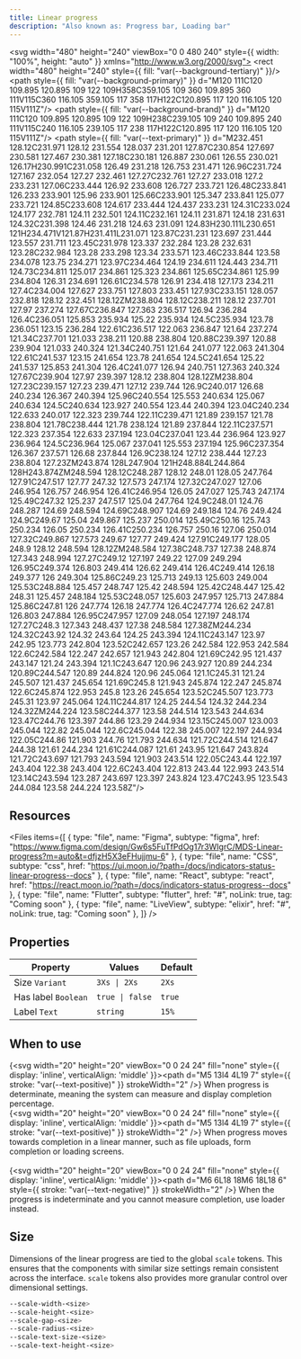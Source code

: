 ```yaml
---
title: Linear progress
description: "Also known as: Progress bar, Loading bar"
---
```


<svg width="480" height="240" viewBox="0 0 480 240" style={{ width: "100%", height: "auto" }} xmlns="http://www.w3.org/2000/svg">
<rect width="480" height="240" style={{ fill: "var(--background-tertiary)" }}/>
<path style={{ fill: "var(--background-primary)" }} d="M120 111C120 109.895 120.895 109 122 109H358C359.105 109 360 109.895 360 111V115C360 116.105 359.105 117 358 117H122C120.895 117 120 116.105 120 115V111Z"/>
<path style={{ fill: "var(--background-brand)" }} d="M120 111C120 109.895 120.895 109 122 109H238C239.105 109 240 109.895 240 111V115C240 116.105 239.105 117 238 117H122C120.895 117 120 116.105 120 115V111Z"/>
<path style={{ fill: "var(--text-primary)" }} d="M232.451 128.12C231.971 128.12 231.554 128.037 231.201 127.87C230.854 127.697 230.581 127.467 230.381 127.18C230.181 126.887 230.061 126.55 230.021 126.17H230.991C231.058 126.49 231.218 126.753 231.471 126.96C231.724 127.167 232.054 127.27 232.461 127.27C232.761 127.27 233.018 127.2 233.231 127.06C233.444 126.92 233.608 126.727 233.721 126.48C233.841 126.233 233.901 125.96 233.901 125.66C233.901 125.347 233.841 125.077 233.721 124.85C233.608 124.617 233.444 124.437 233.231 124.31C233.024 124.177 232.781 124.11 232.501 124.11C232.161 124.11 231.871 124.18 231.631 124.32C231.398 124.46 231.218 124.63 231.091 124.83H230.111L230.651 121H234.471V121.87H231.411L231.071 123.87C231.231 123.697 231.444 123.557 231.711 123.45C231.978 123.337 232.284 123.28 232.631 123.28C232.984 123.28 233.298 123.34 233.571 123.46C233.844 123.58 234.078 123.75 234.271 123.97C234.464 124.19 234.611 124.443 234.711 124.73C234.811 125.017 234.861 125.323 234.861 125.65C234.861 125.99 234.804 126.31 234.691 126.61C234.578 126.91 234.418 127.173 234.211 127.4C234.004 127.627 233.751 127.803 233.451 127.93C233.151 128.057 232.818 128.12 232.451 128.12ZM238.804 128.12C238.211 128.12 237.701 127.97 237.274 127.67C236.847 127.363 236.517 126.94 236.284 126.4C236.051 125.853 235.934 125.22 235.934 124.5C235.934 123.78 236.051 123.15 236.284 122.61C236.517 122.063 236.847 121.64 237.274 121.34C237.701 121.033 238.211 120.88 238.804 120.88C239.397 120.88 239.904 121.033 240.324 121.34C240.751 121.64 241.077 122.063 241.304 122.61C241.537 123.15 241.654 123.78 241.654 124.5C241.654 125.22 241.537 125.853 241.304 126.4C241.077 126.94 240.751 127.363 240.324 127.67C239.904 127.97 239.397 128.12 238.804 128.12ZM238.804 127.23C239.157 127.23 239.471 127.12 239.744 126.9C240.017 126.68 240.234 126.367 240.394 125.96C240.554 125.553 240.634 125.067 240.634 124.5C240.634 123.927 240.554 123.44 240.394 123.04C240.234 122.633 240.017 122.323 239.744 122.11C239.471 121.89 239.157 121.78 238.804 121.78C238.444 121.78 238.124 121.89 237.844 122.11C237.571 122.323 237.354 122.633 237.194 123.04C237.041 123.44 236.964 123.927 236.964 124.5C236.964 125.067 237.041 125.553 237.194 125.96C237.354 126.367 237.571 126.68 237.844 126.9C238.124 127.12 238.444 127.23 238.804 127.23ZM243.874 128L247.904 121H248.884L244.864 128H243.874ZM248.594 128.12C248.287 128.12 248.01 128.05 247.764 127.91C247.517 127.77 247.32 127.573 247.174 127.32C247.027 127.06 246.954 126.757 246.954 126.41C246.954 126.05 247.027 125.743 247.174 125.49C247.32 125.237 247.517 125.04 247.764 124.9C248.01 124.76 248.287 124.69 248.594 124.69C248.907 124.69 249.184 124.76 249.424 124.9C249.67 125.04 249.867 125.237 250.014 125.49C250.16 125.743 250.234 126.05 250.234 126.41C250.234 126.757 250.16 127.06 250.014 127.32C249.867 127.573 249.67 127.77 249.424 127.91C249.177 128.05 248.9 128.12 248.594 128.12ZM248.584 127.38C248.737 127.38 248.874 127.343 248.994 127.27C249.12 127.197 249.22 127.09 249.294 126.95C249.374 126.803 249.414 126.62 249.414 126.4C249.414 126.18 249.377 126 249.304 125.86C249.23 125.713 249.13 125.603 249.004 125.53C248.884 125.457 248.747 125.42 248.594 125.42C248.447 125.42 248.31 125.457 248.184 125.53C248.057 125.603 247.957 125.713 247.884 125.86C247.81 126 247.774 126.18 247.774 126.4C247.774 126.62 247.81 126.803 247.884 126.95C247.957 127.09 248.054 127.197 248.174 127.27C248.3 127.343 248.437 127.38 248.584 127.38ZM244.234 124.32C243.92 124.32 243.64 124.25 243.394 124.11C243.147 123.97 242.95 123.773 242.804 123.52C242.657 123.26 242.584 122.953 242.584 122.6C242.584 122.247 242.657 121.943 242.804 121.69C242.95 121.437 243.147 121.24 243.394 121.1C243.647 120.96 243.927 120.89 244.234 120.89C244.547 120.89 244.824 120.96 245.064 121.1C245.31 121.24 245.507 121.437 245.654 121.69C245.8 121.943 245.874 122.247 245.874 122.6C245.874 122.953 245.8 123.26 245.654 123.52C245.507 123.773 245.31 123.97 245.064 124.11C244.817 124.25 244.54 124.32 244.234 124.32ZM244.224 123.58C244.377 123.58 244.514 123.543 244.634 123.47C244.76 123.397 244.86 123.29 244.934 123.15C245.007 123.003 245.044 122.82 245.044 122.6C245.044 122.38 245.007 122.197 244.934 122.05C244.86 121.903 244.76 121.793 244.634 121.72C244.514 121.647 244.38 121.61 244.234 121.61C244.087 121.61 243.95 121.647 243.824 121.72C243.697 121.793 243.594 121.903 243.514 122.05C243.44 122.197 243.404 122.38 243.404 122.6C243.404 122.813 243.44 122.993 243.514 123.14C243.594 123.287 243.697 123.397 243.824 123.47C243.95 123.543 244.084 123.58 244.224 123.58Z"/>
</svg>

## Resources

<Files
  items={[
    {
      type: "file",
      name: "Figma",
      subtype: "figma",
      href: "https://www.figma.com/design/Gw6s5FuTfPdOg17r3WIgrC/MDS-Linear-progress?m=auto&t=dfjzH5X3eFHujjmu-6"
    },
    {
      type: "file",
      name: "CSS",
      subtype: "css",
      href: "https://ui.moon.io/?path=/docs/indicators-status-linear-progress--docs"
    },
    {
      type: "file",
      name: "React",
      subtype: "react",
      href: "https://react.moon.io/?path=/docs/indicators-status-progress--docs"
    },
    {
      type: "file",
      name: "Flutter",
      subtype: "flutter",
      href: "#",
      noLink: true,
      tag: "Coming soon"
    },
    {
      type: "file",
      name: "LiveView",
      subtype: "elixir",
      href: "#",
      noLink: true,
      tag: "Coming soon"
    },
  ]}
/>


## Properties

| **Property**                        | **Values**                                                      | **Default**
|-----------------------------------  |-----------------------------------------------------------------| -----------------------------------------------
| Size `Variant`                      | `3Xs \| 2Xs`                                                    | `2Xs`
| Has label `Boolean`                 | `true \| false`                                                 | `true`
| Label `Text`                        | `string`                                                        | `15%`

## When to use

{<svg width="20" height="20" viewBox="0 0 24 24" fill="none" style={{ display: 'inline', verticalAlign: 'middle' }}><path d="M5 13l4 4L19 7" style={{ stroke: "var(--text-positive)" }} strokeWidth="2" /></svg>} When progress is determinate, meaning the system can measure and display completion percentage. <br/>
{<svg width="20" height="20" viewBox="0 0 24 24" fill="none" style={{ display: 'inline', verticalAlign: 'middle' }}><path d="M5 13l4 4L19 7" style={{ stroke: "var(--text-positive)" }} strokeWidth="2" /></svg>} When progress moves towards completion in a linear manner, such as file uploads, form completion or loading screens. <br/><br/>
{<svg width="20" height="20" viewBox="0 0 24 24" fill="none" style={{ display: 'inline', verticalAlign: 'middle' }}><path d="M6 6L18 18M6 18L18 6" style={{ stroke: "var(--text-negative)" }} strokeWidth="2" /></svg>} When the progress is indeterminate and you cannot measure completion, use loader instead. <br/>

## Size

Dimensions of the linear progress are tied to the global `scale` tokens. This ensures that the components with similar size settings remain consistent across the interface. `scale` tokens also provides more granular control over dimensional settings.

```css:scale.css showLineNumbers
--scale-width-<size>
--scale-height-<size>
--scale-gap-<size>
--scale-radius-<size>
--scale-text-size-<size>
--scale-text-height-<size>
```
